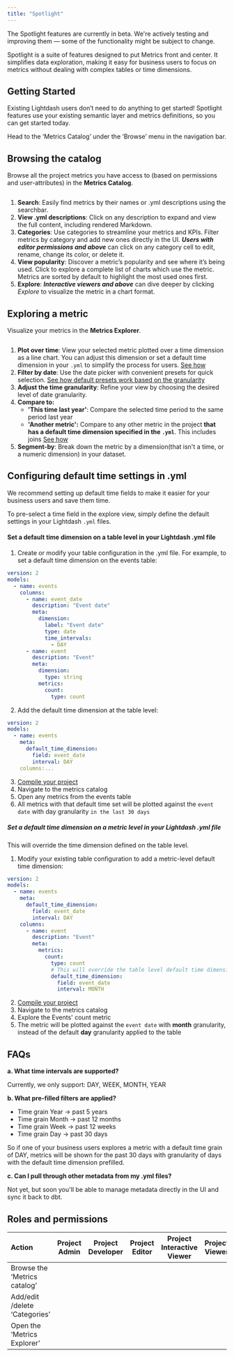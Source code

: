 ```yaml
---
title: "Spotlight"
---
```



<Info>
The Spotlight features are currently in beta. We're actively testing and improving them — some of the functionality might be subject to change.
</Info>

Spotlight is a suite of features designed to put Metrics front and center. It simplifies data exploration, making it easy for business users to focus on metrics without dealing with complex tables or time dimensions.

## Getting Started

Existing Lightdash users don’t need to do anything to get started! Spotlight features use your existing semantic layer and metrics definitions, so you can get started today.

Head to the ‘Metrics Catalog’ under the ‘Browse’ menu in the navigation bar.

## Browsing the catalog

Browse all the project metrics you have access to (based on permissions and user-attributes) in the **Metrics Catalog**.

<Frame>
  <img src="/images/guides/browsing-the-catalog-a9520c871903cedd96eb7923a1b3ae4e.webp" alt=""/>
</Frame>

1. **Search**: Easily find metrics by their names or .yml descriptions using the searchbar.
2. **View .yml descriptions**: Click on any description to expand and view the full content, including rendered Markdown.
3. **Categories**: Use categories to streamline your metrics and KPIs. Filter metrics by category and add new ones directly in the UI. **_Users with editor permissions and above_** can click on any category cell to edit, rename, change its color, or delete it.
4. **View popularity**: Discover a metric’s popularity and see where it’s being used. Click to explore a complete list of charts which use the metric. Metrics are sorted by default to highlight the most used ones first.
5. **Explore**: **_Interactive viewers and above_** can dive deeper by clicking _Explore_ to visualize the metric in a chart format.

## Exploring a metric

Visualize your metrics in the **Metrics Explorer**.

<Frame>
  <img src="/images/guides/exploring-a-metric-e2453cde9175b2cb2b928b66170f4592.webp" alt=""/>
</Frame>

1. **Plot over time**: View your selected metric plotted over a time dimension as a line chart. You can adjust this dimension or set a default time dimension in your `.yml` to simplify the process for users. [See how](#configuring-default-time-settings-in-yml)
2. **Filter by date**: Use the date picker with convenient presets for quick selection. [See how default presets work based on the granularity](#faq)
3. **Adjust the time granularity**: Refine your view by choosing the desired level of date granularity.
4. **Compare to:**
   * **'This time last year'**: Compare the selected time period to the same period last year
   * **'Another metric':** Compare to any other metric in the project **that has a default time dimension specified in the `.yml`**. This includes joins [See how](#configuring-default-time-settings-in-yml)
5. **Segment-by**: Break down the metric by a dimension(that isn't a time, or a numeric dimension) in your dataset.

## Configuring default time settings in .yml

We recommend setting up default time fields to make it easier for your business users and save them time.

To pre-select a time field in the explore view, simply define the default settings in your Lightdash `.yml` files.

#### Set a default time dimension on a table level in your Lightdash .yml file

1. Create or modify your table configuration in the .yml file. For example, to set a default time dimension on the events table:

```yaml
version: 2
models:
  - name: events
    columns:
      - name: event_date
        description: "Event date"
        meta:
          dimension:
            label: "Event date"
            type: date
            time_intervals:
              - DAY
      - name: event
        description: "Event"
        meta:
          dimension:
            type: string
          metrics:
            count:
              type: count
```

2. Add the default time dimension at the table level:

```yaml
version: 2
models:
  - name: events
    meta:
      default_time_dimension:
        field: event_date
        interval: DAY
    columns:...
```

3. [Compile your project](/references/dbt-projects)
4. Navigate to the metrics catalog
5. Open any metrics from the events table
6. All metrics with that default time set will be plotted against the `event date` with day granularity `in the last 30 days`

##### Set a default time dimension on a metric level in your Lightdash .yml file

This will override the time dimension defined on the table level.

1. Modify your existing table configuration to add a metric-level default time dimension:

```yaml
version: 2
models:
  - name: events
    meta:
      default_time_dimension:
        field: event_date
        interval: DAY
    columns:
      - name: event
        description: "Event"
        meta:
          metrics:
            count:
              type: count
              # This will override the table level default time dimension
              default_time_dimension:
                field: event_date
                interval: MONTH

```

2. [Compile your project](/references/dbt-projects)
3. Navigate to the metrics catalog
4. Explore the Events' count metric
5. The metric will be plotted against the `event date` with **month** granularity, instead of the default **day** granularity applied to the table

## FAQs

**a. What time intervals are supported?**

Currently, we only support: DAY, WEEK, MONTH, YEAR

**b. What pre-filled filters are applied?**

* Time grain Year -> past 5 years
* Time grain Month -> past 12 months
* Time grain Week -> past 12 weeks
* Time grain Day -> past 30 days

So if one of your business users explores a metric with a default time grain of DAY, metrics will be shown for the past 30 days with granularity of days with the default time dimension prefilled.

**c. Can I pull through other metadata from my .yml files?**

Not yet, but soon you'll be able to manage metadata directly in the UI and sync it back to dbt.

## Roles and permissions

| **Action**                    | **Project Admin** | **Project Developer** | **Project Editor** | **Project Interactive Viewer** | **Project Viewer** |
| :----------------------------- | :-----------------: | :---------------------: | :------------------: | :------------------------------: | :------------------: |
| Browse the ‘Metrics catalog’  | <Icon icon="square-check" iconType="solid"/>                 | <Icon icon="square-check" iconType="solid"/>                     | <Icon icon="square-check" iconType="solid"/>                  | <Icon icon="square-check" iconType="solid"/>                              | <Icon icon="square-check" iconType="solid"/>                  |
| Add/edit /delete ‘Categories’ | <Icon icon="square-check" iconType="solid"/>                 | <Icon icon="square-check" iconType="solid"/>                     | <Icon icon="square-check" iconType="solid"/>                  | <Icon icon="xmark" iconType="solid"/>                              | <Icon icon="xmark" iconType="solid"/>                  |
| Open the ‘Metrics Explorer’   | <Icon icon="square-check" iconType="solid"/>                 | <Icon icon="square-check" iconType="solid"/>                     | <Icon icon="square-check" iconType="solid"/>                  | <Icon icon="square-check" iconType="solid"/>                              | <Icon icon="xmark" iconType="solid"/>                  |
